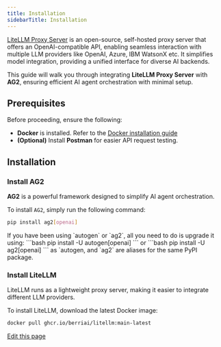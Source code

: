 ```yaml
---
title: Installation
sidebarTitle: Installation
---
```


[LiteLLM Proxy Server](https://docs.litellm.ai/docs/simple_proxy) is an open-source, self-hosted proxy server that offers an OpenAI-compatible API, enabling seamless interaction with multiple LLM providers like OpenAI, Azure, IBM WatsonX etc.
It simplifies model integration, providing a unified interface for diverse AI backends.

This guide will walk you through integrating **LiteLLM Proxy Server** with **AG2**, ensuring efficient AI agent orchestration with minimal setup.

## Prerequisites

Before proceeding, ensure the following:

- **Docker** is installed. Refer to the [Docker installation guide](https://docs.docker.com/get-docker/)
- **(Optional)** Install **Postman** for easier API request testing.

## Installation

### Install AG2

**AG2** is a powerful framework designed to simplify AI agent orchestration.

To install `AG2`, simply run the following command:
```bash
pip install ag2[openai]
```

<Tip>
If you have been using `autogen` or `ag2`, all you need to do is upgrade it using:
```bash
pip install -U autogen[openai]
```
or
```bash
pip install -U ag2[openai]
```
as `autogen, and `ag2` are aliases for the same PyPI package.
</Tip>

### Install LiteLLM
LiteLLM runs as a lightweight proxy server, making it easier to integrate different LLM providers.

To install LiteLLM, download the latest Docker image:

```bash
docker pull ghcr.io/berriai/litellm:main-latest
```

<div className="edit-url-container">
    <a className="edit-url" href="https://github.com/ag2ai/ag2/edit/main/website/docs/user-guide/models/litellm-proxy-server/installation.mdx" target='_blank'><Icon icon="pen" iconType="solid" size="13px"/> Edit this page</a>
</div>
